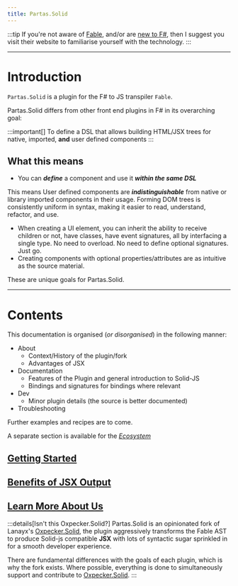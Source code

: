 ```yaml
---
title: Partas.Solid
---
```


:::tip
If you're not aware of [Fable](https://fable.io), and/or are [new to F#](https://fsharp.org/), then I suggest you visit their website
to familiarise yourself with the technology.
:::

---

# Introduction

`Partas.Solid` is a plugin for the F# to JS transpiler `Fable`.


Partas.Solid differs from other front end plugins in F# in its overarching goal:

:::important[]
To define a DSL that allows building HTML/JSX trees for native, imported, **and** user defined components
:::

## What this means

* You can **_define_** a component and use it **_within the same DSL_**

This means User defined components are ***indistinguishable*** from native or library imported components in their usage.
Forming DOM trees is consistently uniform in syntax, making it easier to read, understand, refactor, and use.

* When creating a UI element, you can inherit the ability to receive children or not, have classes, have event signatures,
all by interfacing a single type. No need to overload. No need to define optional signatures. Just go.
* Creating components with optional properties/attributes are as intuitive as the source material.

These are unique goals for Partas.Solid.

---

# Contents

This documentation is organised (*or disorganised*) in the following manner:

- About
    - Context/History of the plugin/fork
    - Advantages of JSX
- Documentation
    - Features of the Plugin and general introduction to Solid-JS
    - Bindings and signatures for bindings where relevant
- Dev
    - Minor plugin details (the source is better documented)
- Troubleshooting

Further examples and recipes are to come.

A separate section is available for the [*Ecosystem*](/ecosystem)


## [Getting Started](/partas-solid/installation)

## [Benefits of JSX Output](/partas-solid/about/jsx-output)

## [Learn More About Us](/partas-solid/about/oxpecker-fork)

:::details[Isn't this Oxpecker.Solid?]
Partas.Solid is an opinionated fork of Lanayx's [Oxpecker.Solid](https://github.com/lanayx/oxpecker), the plugin aggressively transforms
the Fable AST to produce Solid-js compatible **JSX** with lots of syntactic sugar sprinkled in for a smooth developer experience.

There are fundamental differences with the goals of each plugin, which is why the fork exists. Where possible, everything is done to
simultaneously support and contribute to [Oxpecker.Solid](https://github.com/lanayx/oxpecker).
:::
